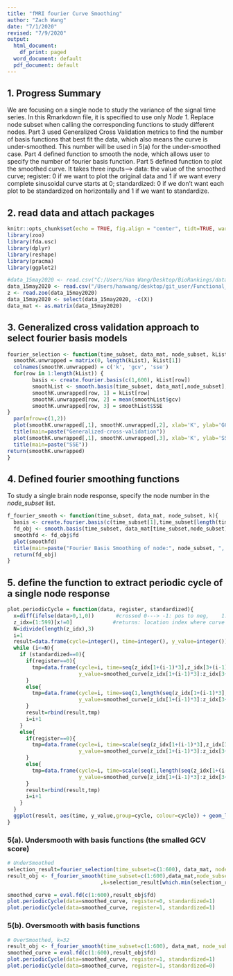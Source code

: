 ```yaml
---
title: "fMRI fourier Curve Smoothing"
author: "Zach Wang"
date: "7/1/2020"
revised: "7/9/2020"
output:
  html_document:
    df_print: paged
  word_document: default
  pdf_document: default
---
```

## 1. Progress Summary 
We are focusing on a single node to study the variance of the signal time series. In this Rmarkdown file, it is specified to use only *Node 1*. Replace node subset when calling the corresponding functions to study different nodes. 
Part 3 used Generalized Cross Validation metrics to find the number of basis functions that best fit the data, which also means the curve is under-smoothed. This number will be used in 5(a) for the under-smoothed case. 
Part 4 defined function to smooth the node, which allows user to specify the number of fourier basis function.
Part 5 defined function to plot the smoothed curve. It takes three inputs--> data: the value of the smoothed curve; register: 0 if we want to plot the original data and 1 if we want every complete sinusoidal curve starts at 0; standardized: 0 if we don't want each plot to be standardized on horizontally and 1 if we want to standardize.


## 2. read data and attach packages
```r
knitr::opts_chunk$set(echo = TRUE, fig.align = "center", tidt=TRUE, warning = FALSE)
library(zoo)
library(fda.usc)
library(dplyr)
library(reshape)
library(pracma)
library(ggplot2)

#data_15may2020 <- read.csv("C:/Users/Han Wang/Desktop/BioRankings/data_15may2020.csv", header=TRUE)
data_15may2020 <- read.csv("/Users/hanwang/desktop/git_user/Functional_Data_Analysis/data_15may2020.csv", header=TRUE)
z <- read.zoo(data_15may2020)
data_15may2020 <- select(data_15may2020, -c(X))
data_mat <- as.matrix(data_15may2020)
```

## 3. Generalized cross validation approach to select fourier basis models
```r
fourier_selection <- function(time_subset, data_mat, node_subset, kList){
  smoothK.unwrapped = matrix(0, length(kList), kList[1])
  colnames(smoothK.unwrapped) = c('k', 'gcv', 'sse')
  for(row in 1:length(kList)) {
        basis <- create.fourier.basis(c(1,600), kList[row])
        smoothList <- smooth.basis(time_subset, data_mat[,node_subset], basis)
        smoothK.unwrapped[row, 1] = kList[row]
        smoothK.unwrapped[row, 2] = mean(smoothList$gcv)                
        smoothK.unwrapped[row, 3] = smoothList$SSE
}
  par(mfrow=c(1,2))
  plot(smoothK.unwrapped[,1], smoothK.unwrapped[,2], xlab='K', ylab='GCV')
  title(main=paste("Generalized-cross-validation"))
  plot(smoothK.unwrapped[,1], smoothK.unwrapped[,3], xlab='K', ylab='SSE')
  title(main=paste("SSE"))
return(smoothK.unwrapped) 
}
```

## 4. Defined fourier smoothing functions 
To study a single brain node response, specify the node number in the *node_subset* list. 
```r
f_fourier_smooth <- function(time_subset, data_mat, node_subset, k){
  basis <- create.fourier.basis(c(time_subset[1],time_subset[length(time_subset)]), k)
  fd_obj <- smooth.basis(time_subset, data_mat[time_subset,node_subset], basis)
  smoothfd <- fd_obj$fd
  plot(smoothfd)
  title(main=paste("Fourier Basis Smoothing of node:", node_subset, ", Basis_number:",k ))
  return(fd_obj)
}
```

## 5. define the function to extract periodic cycle of a single node response
```r
plot.periodicCycle = function(data, register, standardized){
  x=diff(ifelse(data>0,1,0))       #crossed 0---> -1: pos to neg,    1: neg to pos
  z_idx=(1:599)[x!=0]             #returns: location index where curve crosses X-axis
  N=idivide(length(z_idx),3)
  i=1
  result=data.frame(cycle=integer(), time=integer(), y_value=integer())
  while (i<=N){
    if (standardized==0){
      if(register==0){
        tmp=data.frame(cycle=i, time=seq(z_idx[1+(i-1)*3],z_idx[3+(i-1)*3]),
                       y_value=smoothed_curve[z_idx[1+(i-1)*3]:z_idx[3+(i-1)*3]])
      }
      else{
        tmp=data.frame(cycle=i, time=seq(1,length(seq(z_idx[1+(i-1)*3],z_idx[3+(i-1)*3]))),
                       y_value=smoothed_curve[z_idx[1+(i-1)*3]:z_idx[3+(i-1)*3]])  
      }
      result=rbind(result,tmp)
      i=i+1
    }
    else{
      if(register==0){
        tmp=data.frame(cycle=i, time=scale(seq(z_idx[1+(i-1)*3],z_idx[3+(i-1)*3])),
                       y_value=smoothed_curve[z_idx[1+(i-1)*3]:z_idx[3+(i-1)*3]])
      }
      else{
        tmp=data.frame(cycle=i, time=scale(seq(1,length(seq(z_idx[1+(i-1)*3],z_idx[3+(i-1)*3])))),
                       y_value=smoothed_curve[z_idx[1+(i-1)*3]:z_idx[3+(i-1)*3]])  
      }
      result=rbind(result,tmp)
      i=i+1
    }
  }
  ggplot(result, aes(time, y_value,group=cycle, colour=cycle)) + geom_line() + theme(legend.position="top")
}
```

### 5(a). Undersmooth with basis functions (the smalled GCV score)
```r
# UnderSmoothed
selection_result=fourier_selection(time_subset=c(1:600), data_mat, node_subset=c(1), kList=c(3:303))
result_obj <- f_fourier_smooth(time_subset=c(1:600),data_mat,node_subset=c(1)
                              ,k=selection_result[which.min(selection_result[,2]),1])

smoothed_curve = eval.fd(c(1:600),result_obj$fd)
plot.periodicCycle(data=smoothed_curve, register=0, standardized=1)
plot.periodicCycle(data=smoothed_curve, register=1, standardized=1)
```

### 5(b). Oversmooth with basis functions
```r
# OverSmoothed, k=32
result_obj <- f_fourier_smooth(time_subset=c(1:600), data_mat, node_subset=c(1), k=32)
smoothed_curve = eval.fd(c(1:600),result_obj$fd)
plot.periodicCycle(data=smoothed_curve, register=1, standardized=1)
plot.periodicCycle(data=smoothed_curve, register=1, standardized=0)
```